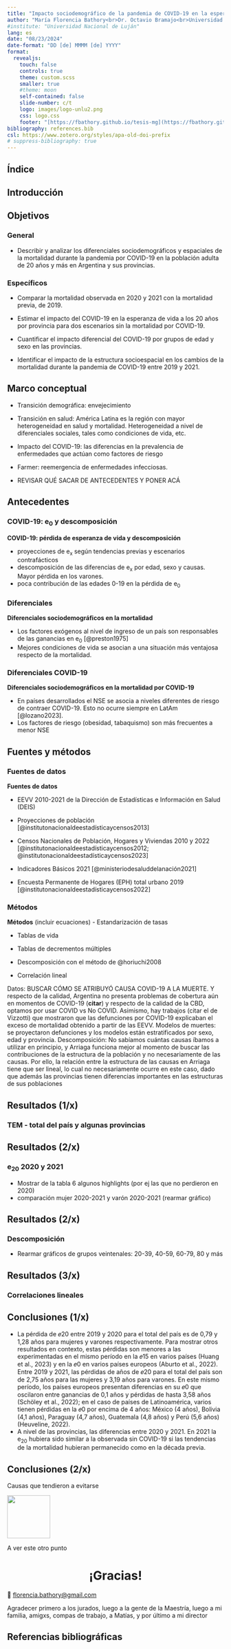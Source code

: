 ```yaml
---
title: "Impacto sociodemográfico de la pandemia de COVID-19 en la esperanza de vida a los 20 años a nivel nacional y provincial en Argentina"
author: "María Florencia Bathory<br>Dr. Octavio Bramajo<br>Universidad de Luján"
#institute: "Universidad Nacional de Luján"
lang: es
date: "08/23/2024"
date-format: "DD [de] MMMM [de] YYYY"
format:
  revealjs: 
    touch: false
    controls: true
    theme: custom.scss
    smaller: true
    #theme: moon
    self-contained: false
    slide-number: c/t
    logo: images/logo-unlu2.png
    css: logo.css
    footer: "[https://fbathory.github.io/tesis-mg](https://fbathory.github.io/tesis-mg)"
bibliography: references.bib
csl: https://www.zotero.org/styles/apa-old-doi-prefix
# suppress-bibliography: true
---
```


## Índice

## Introducción

## Objetivos

### General

-   Describir y analizar los diferenciales sociodemográficos y espaciales de la mortalidad durante la pandemia por COVID-19 en la población adulta de 20 años y más en Argentina y sus provincias.

### Específicos

-   Comparar la mortalidad observada en 2020 y 2021 con la mortalidad previa, de 2019.

-   Estimar el impacto del COVID-19 en la esperanza de vida a los 20 años por provincia para dos escenarios sin la mortalidad por COVID-19.

-   Cuantificar el impacto diferencial del COVID-19 por grupos de edad y sexo en las provincias.

-   Identificar el impacto de la estructura socioespacial en los cambios de la mortalidad durante la pandemia de COVID-19 entre 2019 y 2021.

<!-- ## Antecedentes -->

<!-- ::: columns -->

<!-- ::: {.column width="33%"} -->

<!-- COVID-19: pérdida de esperanza de vida y descomposición -->

<!-- -   proyecciones de e~x~ según tendencias previas y escenarios contrafácticos -->

<!-- -   descomposición de las diferencias de e~x~ por edad, sexo y causas. Mayor pérdida en los varones. -->

<!-- -   poca contribución de las edades 0-19 en la pérdida de e~0~ -->

<!-- ::: -->

<!-- ::: {.column width="33%"} -->

<!-- Diferenciales sociodemográficos en la mortalidad -->

<!-- -   Los factores exógenos al nivel de ingreso de un país son responsables de las ganancias en e~0~ [@preston1975] -->

<!-- -   Mejores condiciones de vida se asocian a una situación más ventajosa respecto de la mortalidad. -->

<!-- ::: -->

<!-- ::: {.column width="33%"} -->

<!-- Diferenciales sociodemográficos en la mortalidad por COVID-19 -->

<!-- -   En países desarrollados el NSE se asocia a niveles diferentes de riesgo de contraer COVID-19. Esto no ocurre siempre en LatAm [@lozano2023]. -->

<!-- -   Los factores de riesgo (obesidad, tabaquismo) son más frecuentes a menor NSE. -->

<!-- ::: -->

<!-- ::: -->

## Marco conceptual

-   Transición demográfica: envejecimiento

-   Transición en salud: América Latina es la región con mayor heterogeneidad en salud y mortalidad. Heterogeneidad a nivel de diferenciales sociales, tales como condiciones de vida, etc.

-   Impacto del COVID-19: las diferencias en la prevalencia de enfermedades que actúan como factores de riesgo

-   Farmer: reemergencia de enfermedades infecciosas.

-   REVISAR QUÉ SACAR DE ANTECEDENTES Y PONER ACÁ

## Antecedentes

::: panel-tabset
### COVID-19: e~0~ y descomposición

**COVID-19: pérdida de esperanza de vida y descomposición**

-   proyecciones de e~x~ según tendencias previas y escenarios contrafácticos
-   descomposición de las diferencias de e~x~ por edad, sexo y causas. Mayor pérdida en los varones.
-   poca contribución de las edades 0-19 en la pérdida de e~0~

### Diferenciales

**Diferenciales sociodemográficos en la mortalidad**

-   Los factores exógenos al nivel de ingreso de un país son responsables de las ganancias en e~0~ [@preston1975]
-   Mejores condiciones de vida se asocian a una situación más ventajosa respecto de la mortalidad.

### Diferenciales COVID-19

**Diferenciales sociodemográficos en la mortalidad por COVID-19**

-   En países desarrollados el NSE se asocia a niveles diferentes de riesgo de contraer COVID-19. Esto no ocurre siempre en LatAm [@lozano2023].
-   Los factores de riesgo (obesidad, tabaquismo) son más frecuentes a menor NSE
:::

## Fuentes y métodos

::: panel-tabset
### Fuentes de datos

**Fuentes de datos**

-   EEVV 2010-2021 de la Dirección de Estadísticas e Información en Salud (DEIS)

-   Proyecciones de población [@institutonacionaldeestadísticaycensos2013]

-   Censos Nacionales de Población, Hogares y Viviendas 2010 y 2022 [@institutonacionaldeestadísticaycensos2012; @institutonacionaldeestadísticaycensos2023]

-   Indicadores Básicos 2021 [@ministeriodesaluddelanación2021]

-   Encuesta Permanente de Hogares (EPH) total urbano 2019 [@institutonacionaldeestadísticaycensos2022]

### Métodos

**Métodos**
(incluir ecuaciones)
-   Estandarización de tasas

-   Tablas de vida

-   Tablas de decrementos múltiples

-   Descomposición con el método de @horiuchi2008

-   Correlación lineal
:::

::: notes
Datos: BUSCAR CÓMO SE ATRIBUYÓ CAUSA COVID-19 A LA MUERTE. Y respecto de la calidad, Argentina no presenta problemas de cobertura aún en momentos de COVID-19 (**citar**) y respecto de la calidad de la CBD, optamos por usar COVID vs No COVID. Asimismo, hay trabajos (citar el de Vizzotti) que mostraron que las defunciones por COVID-19 explicaban el exceso de mortalidad obtenido a partir de las EEVV.
Modelos de muertes: se proyectaron defunciones y los modelos están estratificados por sexo, edad y provincia. 
Descomposición: No sabíamos cuántas causas íbamos a utilizar en principio, y Arriaga funciona mejor al momento de buscar las contribuciones de la estructura de la población y no necesariamente de las causas. Por ello, la relación entre la estructura de las causas en Arriaga tiene que ser lineal, lo cual no necesariamente ocurre en este caso, dado que además las provincias tienen diferencias importantes en las estructuras de sus poblaciones
:::

## Resultados (1/x)

### TEM - total del país y algunas provincias

## Resultados (2/x)

### e~20~ 2020 y 2021
- Mostrar de la tabla 6 algunos highlights (por ej las que no perdieron en 2020)
- comparación mujer 2020-2021 y varón 2020-2021 (rearmar gráfico)

## Resultados (2/x)

### Descomposición
- Rearmar gráficos de grupos veintenales: 20-39, 40-59, 60-79, 80 y más

## Resultados (3/x)

### Correlaciones lineales

## Conclusiones (1/x)
- La pérdida de 𝑒20 entre 2019 y 2020 para el total del país es de 0,79 y 1,28 años para mujeres y varones respectivamente. Para mostrar otros resultados en contexto, estas pérdidas son menores a las experimentadas en el mismo período en la 𝑒15 en varios países (Huang et al., 2023) y en la 𝑒0 en varios países europeos (Aburto et al., 2022). Entre 2019 y 2021, las pérdidas de años de 𝑒20 para el total del país son de 2,75 años para las mujeres y 3,19 años para varones. En este mismo período, los países europeos presentan diferencias en su 𝑒0 que oscilaron entre ganancias de 0,1 años y pérdidas de hasta 3,58 años (Schöley et al., 2022); en el caso de países de Latinoamérica, varios tienen pérdidas en la 𝑒0 por encima de 4 años: México (4 años), Bolivia (4,1 años), Paraguay (4,7 años), Guatemala (4,8 años) y Perú (5,6 años) (Heuveline, 2022).
- A nivel de las provincias, las diferencias entre 2020 y 2021. En 2021 la e~20~ hubiera sido similar a la observada sin COVID-19 si las tendencias de la mortalidad hubieran permanecido como en la década previa. 


## Conclusiones (2/x)

::: {.fragment .fade-in}
Causas que tendieron a evitarse
:::


::: {.fragment .fade-in-then-out}
![](images/Tasa accidentes.jpg){height="100"}
:::


::: {.fragment .fade-up}
A ver este otro punto
:::

# ¡Gracias! {style="text-align: center"}

📧 [florencia.bathory\@gmail.com](mailto:florencia.bathory@gmail.com)

::: notes
Agradecer primero a los jurados, luego a la gente de la Maestría, luego a mi familia, amigxs, compas de trabajo, a Matías, y por último a mi director
:::

## Referencias bibliográficas

::: refs
:::
